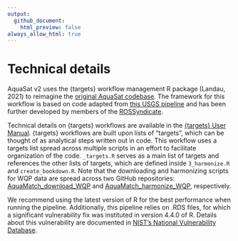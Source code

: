 ```yaml
---
output:
  github_document:
    html_preview: false
always_allow_html: true
---
```


# Technical details 

AquaSat v2 uses the {targets} workflow management R package (Landau, 2021) to reimagine the [original AquaSat codebase](https://github.com/GlobalHydrologyLab/AquaSat). The framework for this workflow is based on code adapted from [this USGS pipeline](https://github.com/USGS-R/ds-pipelines-targets-example-wqp) and has been further developed by members of the [ROSSyndicate](https://github.com/rossyndicate).

Technical details on {targets} workflows are available in the  [{targets} User Manual](https://books.ropensci.org/targets/). {targets} workflows are built upon lists of "targets", which can be thought of as analytical steps written out in code. This workflow uses a targets list spread across multiple scripts in an effort to facilitate organization of the code. `_targets.R` serves as a main list of targets and references the other lists of targets, which are defined inside `3_harmonize.R` and `create_bookdown.R`. Note that the downloading and harmonizing scripts for WQP data are spread across two GitHub repositories: [AquaMatch_download_WQP](https://github.com/AquaSat/AquaMatch_download_WQP) and [AquaMatch_harmonize_WQP](https://github.com/AquaSat/AquaMatch_harmonize_WQP), respectively.

We recommend using the latest version of R for the best performance when running the pipeline. Additionally, this pipeline relies on .RDS files, for which a significant vulnerability fix was instituted in version 4.4.0 of R. Details about this vulnerability are documented in [NIST's National Vulnerability Database](https://nvd.nist.gov/vuln/detail/CVE-2024-27322).
